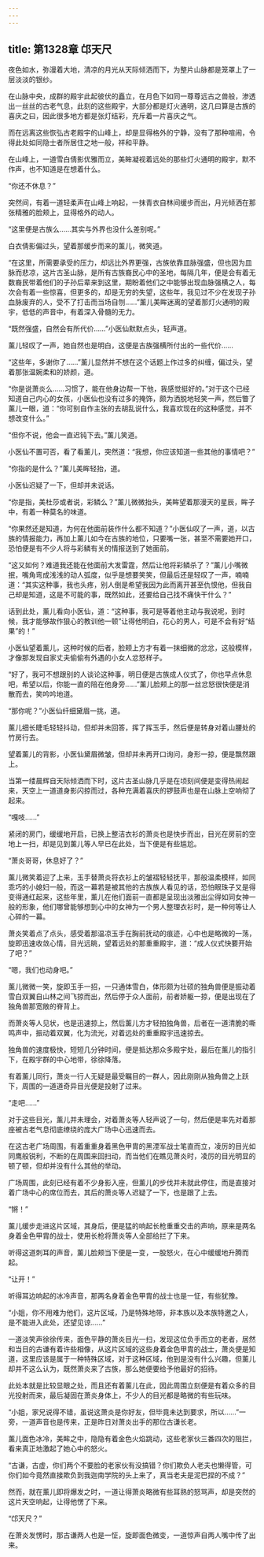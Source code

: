 ```yaml
---
---
---
```

title: 第1328章 邙天尺
---



夜色如水，弥漫着大地，清凉的月光从天际倾洒而下，为整片山脉都是笼罩上了一层淡淡的银纱。

在山脉中央，成群的殿宇此起彼伏的矗立，在月色下如同一尊尊远古之兽般，渗透出一丝丝的古老气息，此刻的这些殿宇，大部分都是灯火通明，这几曰算是古族的喜庆之曰，因此很多地方都是张灯结彩，充斥着一片喜庆之气。

而在远离这些恢弘古老殿宇的山峰上，却是显得格外的宁静，没有了那种喧闹，令得此处如同隐士者所居住之地一般，祥和平静。

在山峰上，一道雪白倩影优雅而立，美眸凝视着远处的那些灯火通明的殿宇，默不作声，也不知道是在想着什么。

“你还不休息？”

突然间，有着一道轻柔声在山峰上响起，一抹青衣自林间缓步而出，月光倾洒在那张精雅的脸颊上，显得格外的动人。

“这里便是古族么……其实与外界也没什么差别呢。”

白衣倩影偏过头，望着那缓步而来的薰儿，微笑道。

“在这里，所需要承受的压力，却远比外界更强，古族依靠皿脉强盛，但也因为皿脉而悲凉，这片古圣山脉，是所有古族裔民心中的圣地，每隔几年，便是会有着无数裔民带着他们的子孙后辈来到这里，期盼着他们之中能够出现血脉强横之人，每次会有着一些惊喜，但更多的，却是无穷的失望，这些年，我见过不少在发现子孙血脉废弃的人，受不了打击而当场自刎……”薰儿美眸迷离的望着那灯火通明的殿宇，低低的声音中，有着深入骨髓的无力。

“既然强盛，自然会有所代价……”小医仙默默点头，轻声道。

薰儿轻叹了一声，她自然也是明白，这便是古族强横所付出的一些代价……

“这些年，多谢你了……”薰儿显然并不想在这个话题上作过多的纠缠，偏过头，望着那张温婉柔和的娇颜，道。

“你是说萧炎么……习惯了，能在他身边帮一下他，我感觉挺好的。”对于这个已经知道自己内心的女孩，小医仙也没有过多的掩饰，颇为洒脱地轻笑一声，然后瞥了薰儿一眼，道：“你可别自作主张的去胡乱说什么，我喜欢现在的这种感觉，并不想改变什么。”

“但你不说，他会一直迟钝下去。”薰儿笑道。

小医仙不置可否，看了看薰儿，突然道：“我想，你应该知道一些其他的事情吧？”

“你指的是什么？”薰儿美眸轻抬，道。

小医仙迟疑了一下，但却并未说话。

“你是指，美杜莎或者说，彩鳞么？”薰儿微微抬头，美眸望着那漫天的星辰，眸子中，有着一种莫名的味道。

“你果然还是知道，为何在他面前装作什么都不知道？”小医仙叹了一声，道，以古族的情报能力，再加上薰儿如今在古族的地位，只要嘴一张，甚至不需要她开口，恐怕便是有不少人将与彩鳞有关的情报送到了她面前。

“这又如何？难道我还能在他面前大发雷霆，然后让他将彩鳞杀了？”薰儿小嘴微抿，嘴角弯成浅浅的动人弧度，似乎是想要笑笑，但最后还是轻叹了一声，喃喃道：“其实这种事，我也头疼，别人倒是希望我因为此而离开甚至仇恨他，但我自己却是知道，这是不可能的事，既然如此，还要给自己找不痛快干什么？”

话到此处，薰儿看向小医仙，道：“这种事，我可是等着他主动与我说呢，到时候，我才能够故作狠心的教训他一顿”让得他明白，花心的男人，可是不会有好“结果”的！”

小医仙望着薰儿，这种时候的后者，脸颊上方才有着一抹细微的忿忿，这般模样，才像那发现自家丈夫偷偷有外遇的小女人忿怒样子。

“好了，我可不想跟别的人谈论这种事，明日便是古族成人仪式了，你也早点休息吧，希望以后，你能一直的陪在他身旁……”薰儿脸颊上的那一丝忿怒很快便是消散而去，笑吟吟地道。

“那你呢？”小医仙纤细黛眉一挑，道。

薰儿细长睫毛轻轻抖动，但却并未回答，挥了挥玉手，然后便是转身对着山腰处的竹房行去。

望着薰儿的背影，小医仙黛眉微皱，但却并未再开口询问，身形一掠，便是飘然跟上。

当第一缕晨辉自天际倾洒而下时，这片古圣山脉几乎是在顷刻间便是变得热闹起来，天空上一道道身影闪掠而过，各种充满着喜庆的锣鼓声也是在山脉上空响彻了起来。

“嘎吱……”

紧闭的房门，缓缓地开启，已换上整洁衣衫的萧炎也是快步而出，目光在房前的空地上一扫，却是见到薰儿等人早已在此处，当下便是有些尴尬。

“萧炎哥哥，休息好了？”

薰儿微笑着迎了上来，玉手替萧炎将衣衫上的皱褶轻轻抚平，那般温柔模样，如同乖巧的小媳妇一般，而这一幕若是被其他的古族族人看见的话，恐怕眼珠子又是得变得通红起来，这些年里，薰儿在他们面前一直都是呈现出淡雅出尘得如同女神一般的形象，他们哪曾能够想到心中的女神为一个男人整理衣衫时，是一种何等让人心碎的一幕。

萧炎笑着点了点头，感受着那温凉玉手在胸前抚动的痕迹，心中也是略微的一荡，旋即迅速收敛心情，目光远眺，望着远处的那重重殿宇，道：“成人仪式快要开始了吧？”

“嗯，我们也动身吧。”

薰儿微微一笑，旋即玉手一招，一只通体雪白，体形颇为壮硕的独角兽便是振动着雪白双翼自山林之间飞掠而出，然后停于众人面前，前者娇躯一掠，便是出现在了独角兽那宽敞的脊背上。

而萧炎等人见状，也是迅速掠上，然后薰儿方才轻拍独角兽，后者在一道清脆的嘶鸣声中，振动着双翼，化为流光，对着远处的重重殿宇迅速掠去。

独角兽的速度极快，短短几分钟时间，便是抵达那众多殿宇处，最后在薰儿的指引下，在殿宇群的中心地带，徐徐降落。

有着薰儿同行，萧炎一行人无疑是最受瞩目的一群人，因此刚刚从独角兽之上跃下，周围的一道道奇异目光便是投射了过来。

“走吧……”

对于这些目光，薰儿并未理会，对着萧炎等人轻声说了一句，然后便是率先对着那座被古老气息彻底缭绕的庞大广场中心迅速而去。

在这古老广场周围，有着重重身着黑色甲胄的黑湮军战士笔直而立，凌厉的目光如同鹰般锐利，不断的在周围来回扫动，而当他们在瞧见萧炎时，凌厉的目光明显的顿了顿，但却并没有什么其他的举动。

广场周围，此刻已经有着不少身影入座，但薰儿的步伐并未就此停住，而是直接对着广场中心的席位而去，其后的萧炎等人迟疑了一下，也是跟了上去。

“锵！”

薰儿缓步走进这片区域，其身后，便是猛的响起长枪重重交击的声响，原来是两名身着金色甲胄的战士，使用长枪将萧炎等人全部给拦了下来。

听得这道刺耳的声音，薰儿脸颊当下便是一变，一股怒火，在心中缓缓地升腾而起。

“让开！”

听得耳边响起的冰冷声音，那两名身着金色甲胄的战士也是一怔，有些犹豫。

“小姐，你不用难为他们，这片区域，乃是特殊地带，非本族以及本族特邀之人，是不能进入此处，还望见谅……”

一道淡笑声徐徐传来，面色平静的萧炎目光一扫，发现这位负手而立的老者，居然和当日的古谦有着许些相像，从这片区域的这些身着金色甲胄的战士，萧炎便是知道，这里应该是属于一种特殊区域，对于这种区域，他到是没有什么兴趣，但薰儿却并不这么认为，既然萧炎来了古族，那么她便要给予他最好的招待。

此处本就是比较显眼之处，而且还有着薰儿在此，因此周围立刻便是有着众多的目光投射而来，最后凝固在萧炎身体上，不少人的目光都是略微的有些玩味。

“小姐，家兄说得不错，虽说这萧炎是你好友，但毕竟未达到要求，所以……”一旁，一道声音也是传来，正是昨日对萧炎出手的那位古谦长老。

薰儿面色冰冷，美眸之中，隐隐有着金色火焰跳动，这些老家伙三番四次的阻拦，看来真正地激起了她心中的怒火。

“古谦，古虚，你们两个不要脸的老家伙有没搞错？你们欺负人老夫也懒得管，可你们如今竟然直接欺负到我迦南学院的头上来了，真当老夫是泥巴捏的不成？”

然而，就在薰儿即将爆发之时，一道让得萧炎略微有些耳熟的怒骂声，却是突然的这片天空响起，让得他愣了下来。

“邙天尺？”

在萧炎发愣时，那古谦两人也是一怔，旋即面色微变，一道惊声自两人嘴中传了出来。
